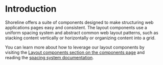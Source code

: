 # Introduction

Shoreline offers a suite of components designed to make structuring web applications pages easy and consistent. The layout components use a uniform spacing system and abstract common web layout patterns, such as stacking content vertically or horizontally or organizing content into a grid.

You can learn more about how to leverage our layout components by visiting the [Layout components section on the components page](https://shoreline.vtex.com/components/bleed) and reading the [spacing system documentation](https://shoreline.vtex.com/foundations/spacing/tokens).
